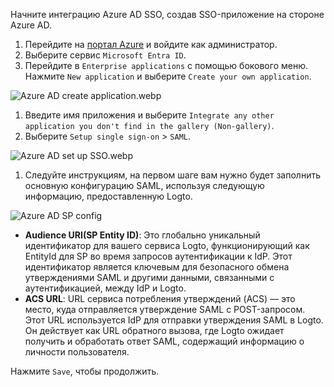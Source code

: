 Начните интеграцию Azure AD SSO, создав SSO-приложение на стороне Azure AD.

1. Перейдите на [портал Azure](https://portal.azure.com/) и войдите как администратор.
2. Выберите сервис `Microsoft Entra ID`.
3. Перейдите в `Enterprise applications` с помощью бокового меню. Нажмите `New application` и выберите `Create your own application`.

![Azure AD create application.webp](./assets/azure_ad_create_application.webp)

1. Введите имя приложения и выберите `Integrate any other application you don't find in the gallery (Non-gallery)`.
2. Выберите `Setup single sign-on` > `SAML`.

![Azure AD set up SSO.webp](./assets/azure_ad_set_up_single_sign_on.webp)

1. Следуйте инструкциям, на первом шаге вам нужно будет заполнить основную конфигурацию SAML, используя следующую информацию, предоставленную Logto.

![Azure AD SP config](./assets/azure_ad_sp_config.webp)

- **Audience URI(SP Entity ID)**: Это глобально уникальный идентификатор для вашего сервиса Logto, функционирующий как EntityId для SP во время запросов аутентификации к IdP. Этот идентификатор является ключевым для безопасного обмена утверждениями SAML и другими данными, связанными с аутентификацией, между IdP и Logto.
- **ACS URL**: URL сервиса потребления утверждений (ACS) — это место, куда отправляется утверждение SAML с POST-запросом. Этот URL используется IdP для отправки утверждения SAML в Logto. Он действует как URL обратного вызова, где Logto ожидает получить и обработать ответ SAML, содержащий информацию о личности пользователя.

Нажмите `Save`, чтобы продолжить.
